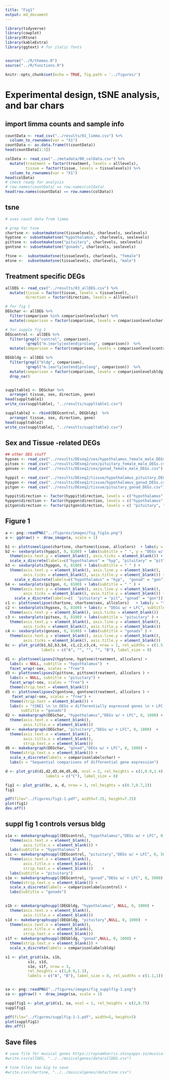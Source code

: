 ```yaml
---
title: "Fig1"
output: md_document
---
```


```r
library(tidyverse)
library(cowplot)
library(Rtsne)
library(kableExtra) 
library(ggtext) # for italic fonts


source("../R/themes.R")
source("../R/functions.R")

knitr::opts_chunk$set(echo = TRUE, fig.path = '../figures/')
```

#  Experimental design, tSNE analysis, and bar chars


## import limma counts and sample info

```r
countData <- read_csv("../results/01_limma.csv") %>%
  column_to_rownames(var = "X1")
countData <- as.data.frame(t(countData))
head(countData[1:3])

colData <- read_csv("../metadata/00_colData.csv") %>%
  mutate(treatment = factor(treatment, levels = alllevels),
         tissue = factor(tissue, levels = tissuelevels)) %>% 
  column_to_rownames(var = "X1") 
head(colData)
# check ready for analysis
# row.names(countData) == row.names(colData)
head(row.names(countData) == row.names(colData))
```


## tsne

```r

# uses count data from limma

# prep for tsne
chartsne <- subsetmaketsne(tissuelevels, charlevels, sexlevels)
hyptsne <- subsetmaketsne("hypothalamus", charlevels, sexlevels)
pittsne <- subsetmaketsne("pituitary", charlevels, sexlevels)
gontsne <- subsetmaketsne("gonads", charlevels, sexlevels)

ftsne <-  subsetmaketsne(tissuelevels, charlevels, "female")
mtsne <-  subsetmaketsne(tissuelevels, charlevels, "male")
```


## Treatment specific DEGs 

```r
allDEG <- read_csv("../results/03_allDEG.csv") %>%
  mutate(tissue = factor(tissue, levels = tissuelevel),
         direction = factor(direction, levels = alllevels))

# for fig 1
DEGchar <- allDEG %>% 
  filter(comparison %in% comparisonlevelschar) %>%
  mutate(comparison = factor(comparison, levels = comparisonlevelschar))

# for supple fig 1
DEGcontrol <- allDEG %>% 
  filter(grepl("control", comparison),
         !grepl("m.|early|extend|prolong", comparison))  %>%
  mutate(comparison = factor(comparison, levels = comparisonlevelscontrol))

DEGbldg <- allDEG %>% 
  filter(grepl("bldg", comparison),
         !grepl("m.|early|extend|prolong", comparison))  %>%
  mutate(comparison = factor(comparison, levels = comparisonlevelsbldg))  %>%
  drop_na()


suppltable1 <- DEGchar %>%
  arrange( tissue, sex, direction, gene)
head(suppltable1)
write_csv(suppltable1, "../results/suppltable1.csv")

suppltable2 <- rbind(DEGcontrol, DEGbldg)  %>%
  arrange( tissue, sex, direction, gene)
head(suppltable2)
write_csv(suppltable2, "../results/suppltable2.csv")

```



## Sex and Tissue -related DEGs

```r

## other DEG stuff
hypsex <- read_csv("../results/DEseq2/sex/hypothalamus_female_male_DEGs.csv")
pitsex <- read_csv("../results/DEseq2/sex/pituitary_female_male_DEGs.csv")
gonsex <- read_csv("../results/DEseq2/sex/gonad_female_male_DEGs.csv")

hyppit <- read_csv("../results/DEseq2/tissue/hypothalamus_pituitary_DEGs.csv") 
hypgon <- read_csv("../results/DEseq2/tissue/hypothalamus_gonad_DEGs.csv")
pitgon <- read_csv("../results/DEseq2/tissue/pituitary_gonad_DEGs.csv")

hyppit$direction <- factor(hyppit$direction, levels = c("hypothalamus", "pituitary"))
hypgon$direction <- factor(hypgon$direction, levels = c("hypothalamus",  "gonad"))
pitgon$direction <- factor(pitgon$direction, levels = c( "pituitary", "gonad"))

```

## Figure 1

```r

a <- png::readPNG("../figures/images/fig_fig1a.png")
a <- ggdraw() +  draw_image(a, scale = 1)

b1 <- plottsneelipse(chartsne, chartsne$tissue, allcolors)  + labs(y = "tSNE 2 ", subtitle = " ")  
b2 <- sexbarplots(hyppit, 0, 8100) + labs(subtitle = " ", y = "DEGs w/ + LFC") +
  theme(axis.text.y = element_blank(), axis.ticks = element_blank()) +
  scale_x_discrete(labels=c("hypothalamus" = "hyp", "pituitary" = "pit" ))
b3 <- sexbarplots(hypgon, 0, 8100) + labs(subtitle = " " ) +
  theme(axis.text.y = element_blank(), axis.line.y = element_blank(), 
        axis.ticks = element_blank(), axis.title.y = element_blank()) +
    scale_x_discrete(labels=c("hypothalamus" = "hyp",  "gonad" = "gon"))
b4 <- sexbarplots(pitgon, 0, 8100) + labs(subtitle = " " ) +
  theme(axis.text.y = element_blank(), axis.line.y = element_blank(),  
        axis.ticks = element_blank(), axis.title.y = element_blank()) +
    scale_x_discrete(labels=c(  "pituitary" = "pit", "gonad" = "gon"))
c1 <- plottsneelipse(chartsne, chartsne$sex, allcolors)   + labs(y = "tSNE 2 ", subtitle = " ")    
c2 <- sexbarplots(hypsex, 0, 8100) + labs(y = "DEGs w/ + LFC", subtitle = "hypothalamus" ) +
  theme(axis.text.y = element_blank(), axis.ticks = element_blank())
c3 <- sexbarplots(pitsex, 0, 8100) + labs(subtitle = "pituitary" ) + 
  theme(axis.text.y = element_blank(), axis.line.y = element_blank(),  
        axis.ticks = element_blank(), axis.title.y = element_blank())
c4 <- sexbarplots(gonsex, 0, 8100) + labs(subtitle = "gonads" ) +
  theme(axis.text.y = element_blank(), axis.line.y = element_blank(),  
        axis.ticks = element_blank(), axis.title.y = element_blank())
bc <- plot_grid(b1,b2,b3,b4, c1,c2,c3,c4, nrow = 1, rel_widths = c(1.5,1.1,0.9,0.9,1.5,1.1,0.9,0.9),
                labels = c("A", "", "", "", "B"), label_size = 8)

d1 <- plottsneelipsev2(hyptsne, hyptsne$treatment, allcolors) + 
  labs(x = NULL, subtitle = "hypothalamus")  + 
  facet_wrap(~sex, scales = "free")
d3 <- plottsneelipsev2(pittsne, pittsne$treatment, allcolors ) + 
  labs(x = NULL, subtitle = "pituitary") + 
  facet_wrap(~sex, scales = "free") +
  theme(strip.text = element_blank())
d5 <- plottsneelipsev2(gontsne, gontsne$treatment, allcolors ) + 
   facet_wrap(~sex, scales = "free") +
  theme(strip.text = element_blank()) +
  labs(x = "tSNE1 \n \n DEGs = differentially expressed genes \n + LFC = positive log fold change", 
       subtitle = "gonads")
d2 <- makebargraph(DEGchar, "hypothalamus","DEGs w/ + LFC", 0, 1800) + 
  theme(axis.text.x = element_blank(),
        axis.title.x = element_blank())  
d4 <- makebargraph(DEGchar, "pituitary","DEGs w/ + LFC", 0, 1800)  +  
  theme(axis.text.x = element_blank(), 
        axis.title.x = element_blank(), 
        strip.text.x = element_blank())   
d6 <- makebargraph(DEGchar, "gonad","DEGs w/ + LFC", 0, 1800) +  
  theme(strip.text.x = element_blank()) +
  scale_x_discrete(labels = comparisonlabelschar) +
  labs(x = "Sequential comparisons of differential gene expression")

d <- plot_grid(d1,d2,d3,d4,d5,d6, ncol = 2, rel_heights = c(1,0.9,1.4), rel_widths = c(1,2),
                  labels = c("C"), label_size = 8)

fig1 <- plot_grid(bc, a, d, nrow = 3, rel_heights = c(0.7,0.7,2))
fig1

pdf(file="../figures/fig1-1.pdf", width=7.25, height=7.25)
plot(fig1)
dev.off()
```

## suppl fig 1 controls versus bldg

```r

s1a <- makebargraphsuppl(DEGcontrol, "hypothalamus","DEGs w/ + LFC", 0, 5000) + 
  theme(axis.text.x = element_blank(),
        axis.title.x = element_blank()) + 
  labs(subtitle = "hypothalamus") 
s1c <- makebargraphsuppl(DEGcontrol, "pituitary","DEGs w/ + LFC", 0, 5000)  +  
  theme(axis.text.x = element_blank(), 
        axis.title.x = element_blank(), 
        strip.text.x = element_blank())    + 
  labs(subtitle = "pituitary") 
s1e <- makebargraphsuppl(DEGcontrol, "gonad","DEGs w/ + LFC", 0, 5000) +  
  theme(strip.text.x = element_blank()) +
  scale_x_discrete(labels = comparisonlabelscontrol) +
  labs(subtitle = "gonads") 
  

s1b <- makebargraphsuppl(DEGbldg, "hypothalamus", NULL, 0, 1000) + 
  theme(axis.text.x = element_blank(),
        axis.title.x = element_blank())  
s1d <- makebargraphsuppl(DEGbldg, "pituitary",NULL, 0, 1000)  +  
  theme(axis.text.x = element_blank(), 
        axis.title.x = element_blank(), 
        strip.text.x = element_blank())   
s1f <- makebargraphsuppl(DEGbldg, "gonad",NULL, 0, 1000) +  
  theme(strip.text.x = element_blank()) +
  scale_x_discrete(labels = comparisonlabelsbldg) 

s1 <- plot_grid(s1a, s1b, 
          s1c, s1d, 
          s1e, s1f, nrow = 3,
          rel_heights = c(1,0.9,1.3),
          labels = c("A", "B"), label_size = 8, rel_widths = c(1.1,1))


sa <- png::readPNG("../figures/images/fig_supplfig-1.png")
sa <- ggdraw() +  draw_image(sa, scale = 1)

supplfig1 <- plot_grid(s1, sa, ncol = 1, rel_heights = c(2,0.7))
supplfig1

pdf(file="../figures/supplfig-1-1.pdf", width=5, height=5)
plot(supplfig1)
dev.off()
```

## Save files

```r
# save file for musical genes https://raynamharris.shinyapps.io/musicalgenes/
#write.csv(allDEG, "../../musicalgenes/data/allDEG.csv")

# tsne files too big to save
#write.csv(chartsne, "../../musicalgenes/data/tsne.csv")


```




